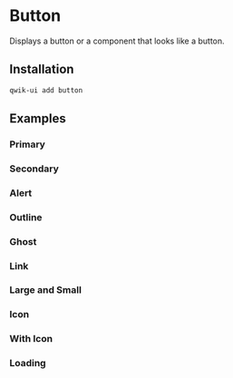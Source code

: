 # Button

Displays a button or a component that looks like a button.

## Installation

```sh
qwik-ui add button
```

## Examples

### Primary

<Showcase name="primary" vertical />

### Secondary

<Showcase name="secondary" vertical />

### Alert

<Showcase name="alert" vertical />

### Outline

<Showcase name="outline" vertical />

### Ghost

<Showcase name="ghost" vertical />

### Link

<Showcase name="link" vertical />

### Large and Small

<Showcase name="size" vertical />

### Icon

<Showcase name="icon" vertical />

### With Icon

<Showcase name="with-icon" vertical />

### Loading

<Showcase name="loading" vertical />
